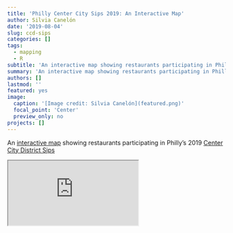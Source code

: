 ```yaml
---
title: 'Philly Center City Sips 2019: An Interactive Map'
author: Silvia Canelón
date: '2019-08-04'
slug: ccd-sips
categories: []
tags:
  - mapping
  - R
subtitle: 'An interactive map showing restaurants participating in Philly’s Center City District Sips 2019.'
summary: 'An interactive map showing restaurants participating in Philly’s Center City District Sips 2019.'
authors: []
lastmod: ''
featured: yes
image:
  caption: '[Image credit: Silvia Canelón](featured.png)'
  focal_point: 'Center'
  preview_only: no
projects: []
---
```


An [interactive map](https://spcanelon.github.io/CCDSips2019.html/) showing restaurants participating in Philly’s 2019 [Center City District Sips](https://centercityphila.org/explore-center-city/ccdsips)


<iframe
    src="https://spcanelon.github.io/CCDSips2019.html">
    width= "100%"
    height= "100%"
    style="border:none">
</iframe>
